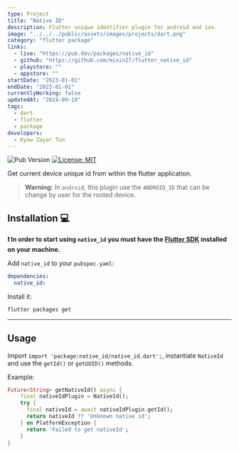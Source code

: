 ```yaml
---
type: Project
title: "Native ID"
description: Flutter unique identifier plugin for android and ios.
image: "../../../public/assets/images/projects/dart.png"
category: "flutter package"
links:
  - live: "https://pub.dev/packages/native_id"
  - github: "https://github.com/mixin27/flutter_native_id"
  - playstore: ""
  - appstore: ""
startDate: "2023-01-01"
endDate: "2023-01-01"
currentlyWorking: false
updatedAt: "2024-09-19"
tags:
  - dart
  - flutter
  - package
developers:
  - Kyaw Zayar Tun
---
```


![Pub Version](https://img.shields.io/pub/v/native_id?style=flat-square&color=3297D1&link=https://pub.dev/packages/native_id)
[![License: MIT][license_badge]][license_link]

Get current device unique id from within the flutter application.

> **Warning:** In `android`, this plugin use the `ANDROID_ID` that can be change by user for the rooted device.

## Installation 💻

**❗ In order to start using `native_id` you must have the [Flutter SDK][flutter_install_link] installed on your machine.**

Add `native_id` to your `pubspec.yaml`:

```yaml
dependencies:
  native_id:
```

Install it:

```sh
flutter packages get
```

---

## Usage

Import `import 'package:native_id/native_id.dart';`, instantiate `NativeId` and use the `getId()` or `getUUID()` methods.

Example:

```dart
Future<String> getNativeId() async {
    final nativeIdPlugin = NativeId();
    try {
      final nativeId = await nativeIdPlugin.getId();
      return nativeId ?? 'Unknown native id';
    } on PlatformException {
      return 'Failed to get nativeId';
    }
}
```

[flutter_install_link]: https://docs.flutter.dev/get-started/install
[license_badge]: https://img.shields.io/badge/license-MIT-blue.svg
[license_link]: https://opensource.org/licenses/MIT
